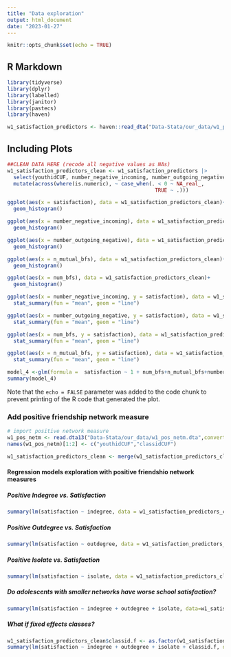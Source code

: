 ```yaml
---
title: "Data exploration"
output: html_document
date: "2023-01-27"
---
```


```r
knitr::opts_chunk$set(echo = TRUE)
```

## R Markdown


```r
library(tidyverse)
library(dplyr)
library(labelled)
library(janitor)
library(pastecs)
library(haven)

w1_satisfaction_predictors <- haven::read_dta("Data-Stata/our_data/w1_pos_neg_yc_predictors.dta")
```

## Including Plots


```r
##CLEAN DATA HERE (recode all negative values as NAs)
w1_satisfaction_predictors_clean <- w1_satisfaction_predictors |> 
  select(youthidCUF, number_negative_incoming, number_outgoing_negative, satisfaction, num_bfs, n_mutual_bfs) |> 
  mutate(across(where(is.numeric), ~ case_when(. < 0 ~ NA_real_,
                                                TRUE ~ .)))

ggplot(aes(x = satisfaction), data = w1_satisfaction_predictors_clean)+
  geom_histogram()

ggplot(aes(x = number_negative_incoming), data = w1_satisfaction_predictors_clean)+
  geom_histogram()

ggplot(aes(x = number_outgoing_negative), data = w1_satisfaction_predictors_clean)+
  geom_histogram()

ggplot(aes(x = n_mutual_bfs), data = w1_satisfaction_predictors_clean)+
  geom_histogram()

ggplot(aes(x = num_bfs), data = w1_satisfaction_predictors_clean)+
  geom_histogram()


```


```r
ggplot(aes(x = number_negative_incoming, y = satisfaction), data = w1_satisfaction_predictors_clean)+
  stat_summary(fun = "mean", geom = "line")

ggplot(aes(x = number_outgoing_negative, y = satisfaction), data = w1_satisfaction_predictors_clean)+
  stat_summary(fun = "mean", geom = "line")

ggplot(aes(x = num_bfs, y = satisfaction), data = w1_satisfaction_predictors_clean)+
  stat_summary(fun = "mean", geom = "line")

ggplot(aes(x = n_mutual_bfs, y = satisfaction), data = w1_satisfaction_predictors_clean)+
  stat_summary(fun = "mean", geom = "line")

```
```r
model_4 <-glm(formula =  satisfaction ~ 1 + num_bfs+n_mutual_bfs+number_outgoing_negative+number_negative_incoming, data = w1_satisfaction_predictors_clean, family = poisson)
summary(model_4)
```

Note that the `echo = FALSE` parameter was added to the code chunk to prevent printing of the R code that generated the plot.

### Add positive friendship network measure
```r
# import positive network measure
w1_pos_netm <- read.dta13("Data-Stata/our_data/w1_pos_netm.dta",convert.factors =F)
names(w1_pos_netm)[1:2] <- c("youthidCUF","classidCUF")

w1_satisfaction_predictors_clean <- merge(w1_satisfaction_predictors_clean, w1_pos_netm[,1:5], by = "youthidCUF")
```

#### Regression models exploration with positive friendshio network measures
##### Positive Indegree vs. Satisfaction
```r
summary(lm(satisfaction ~ indegree, data = w1_satisfaction_predictors_clean))
```

##### Positive Outdegree vs. Satisfaction
```r
summary(lm(satisfaction ~ outdegree, data = w1_satisfaction_predictors_clean))
```

##### Positive Isolate vs. Satisfaction
```r
summary(lm(satisfaction ~ isolate, data = w1_satisfaction_predictors_clean))
```

##### Do adolescents with smaller networks have worse school satisfaction?
```r
summary(lm(satisfaction ~ indegree + outdegree + isolate, data=w1_satisfaction_predictors_clean))
```

##### What if fixed effects classes?
```r
w1_satisfaction_predictors_clean$classid.f <- as.factor(w1_satisfaction_predictors_clean$classidCUF)
summary(lm(satisfaction ~ indegree + outdegree + isolate + classid.f, data=w1_satisfaction_predictors_clean))
```

